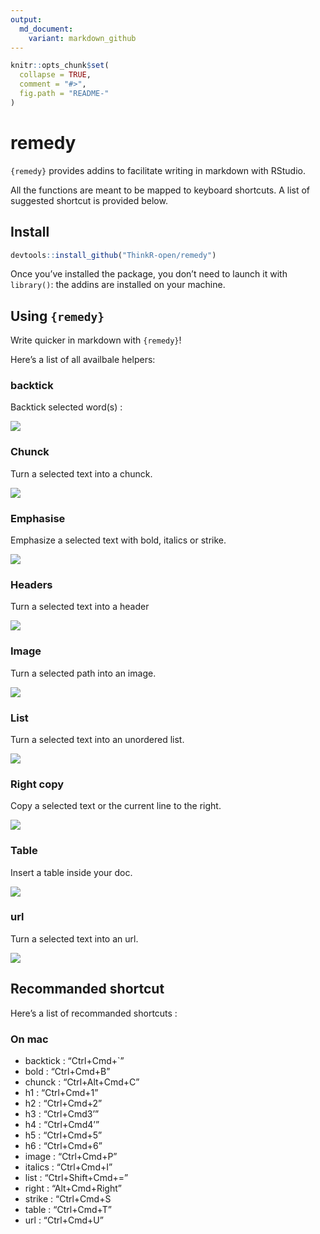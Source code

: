 ```yaml
---
output:
  md_document:
    variant: markdown_github
---
```


<!-- README.md is generated from README.Rmd. Please edit that file -->

```r
knitr::opts_chunk$set(
  collapse = TRUE,
  comment = "#>",
  fig.path = "README-"
)
```

# remedy

`{remedy}` provides addins to facilitate writing in markdown with RStudio. 

All the functions are meant to be mapped to keyboard shortcuts. A list of suggested shortcut is provided below. 

## Install 

```r
devtools::install_github("ThinkR-open/remedy")
```

Once you've installed the package, you don't need to launch it with `library()`: the addins are installed on your machine. 

## Using `{remedy}`

Write quicker in markdown with `{remedy}`!

Here's a list of all availbale helpers:

### backtick

Backtick selected word(s) : 

![](readme_gif/backtick.gif)

### Chunck

Turn a selected text into a chunck.

![](readme_gif/chunck.gif)

### Emphasise

Emphasize a selected text with bold, italics or strike.

![](readme_gif/emphasise.gif)

### Headers

Turn a selected text into a header

![](readme_gif/header.gif)

### Image

Turn a selected path into an image. 

![](readme_gif/image.gif)

### List

Turn a selected text into an unordered list. 

![](readme_gif/list.gif)

### Right copy

Copy a selected text or the current line to the right.

![](readme_gif/right.gif)

### Table

Insert a table inside your doc. 

![](readme_gif/table.gif)

### url

Turn a selected text into an url. 

![](readme_gif/url.gif)

## Recommanded shortcut 

Here's a list of recommanded shortcuts : 

### On mac 

+ backtick : "Ctrl+Cmd+`"
+ bold : "Ctrl+Cmd+B"
+ chunck : "Ctrl+Alt+Cmd+C"
+ h1 : "Ctrl+Cmd+1"
+ h2 : "Ctrl+Cmd+2"
+ h3 : "Ctrl+Cmd3'"
+ h4 : "Ctrl+Cmd4'"
+ h5 : "Ctrl+Cmd+5"
+ h6 : "Ctrl+Cmd+6"
+ image : "Ctrl+Cmd+P"
+ italics : "Ctrl+Cmd+I"
+ list : "Ctrl+Shift+Cmd+="
+ right : "Alt+Cmd+Right"
+ strike : "Ctrl+Cmd+S
+ table : "Ctrl+Cmd+T"
+ url : "Ctrl+Cmd+U"


